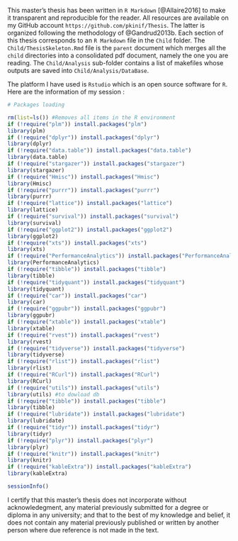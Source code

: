 
\section*{Author's Note}

This master's thesis has been written in `R Markdown` [@Allaire2016] to make it transparent and reproducible for the reader. All resources are available on my GitHub account `https://github.com/pkinif/Thesis`. The latter is organized following the methodology of @Gandrud2013b. Each section of this thesis corresponds to an `R Markdown` file in the `Child` folder. The `Child/ThesisSkeleton.Rmd` file is the `parent` document which merges all the `child` directories into a consolidated pdf document, namely the one you are reading. The `Child/Analysis` sub-folder contains a list of makefiles whose outputs are saved into  `Child/Analysis/DataBase`.

The platform I have used is `Rstudio` which is an open source software for `R`. Here are the information of my session : 


```r


# Packages loading 

rm(list=ls()) #Removes all items in the R environment
if (!require("plm")) install.packages("plm")
library(plm) 
if (!require("dplyr")) install.packages("dplyr")
library(dplyr) 
if (!require("data.table")) install.packages("data.table")
library(data.table)
if (!require("stargazer")) install.packages("stargazer")
library(stargazer)
if (!require("Hmisc")) install.packages("Hmisc")
library(Hmisc)
if (!require("purrr")) install.packages("purrr")
library(purrr)
if (!require("lattice")) install.packages("lattice")
library(lattice)
if (!require("survival")) install.packages("survival")
library(survival)
if (!require("ggplot2")) install.packages("ggplot2")
library(ggplot2)
if (!require("xts")) install.packages("xts")
library(xts) 
if (!require("PerformanceAnalytics")) install.packages("PerformanceAnalytics")
library(PerformanceAnalytics) 
if (!require("tibble")) install.packages("tibble")
library(tibble) 
if (!require("tidyquant")) install.packages("tidyquant")
library(tidyquant) 
if (!require("car")) install.packages("car")
library(car)
if (!require("ggpubr")) install.packages("ggpubr")
library(ggpubr)
if (!require("xtable")) install.packages("xtable")
library(xtable)
if (!require("rvest")) install.packages("rvest")
library(rvest) 
if (!require("tidyverse")) install.packages("tidyverse")
library(tidyverse)
if (!require("rlist")) install.packages("rlist")
library(rlist)
if (!require("RCurl")) install.packages("RCurl")
library(RCurl)
if (!require("utils")) install.packages("utils")
library(utils) #to dowload db
if (!require("tibble")) install.packages("tibble")
library(tibble) 
if (!require("lubridate")) install.packages("lubridate")
library(lubridate) 
if (!require("tidyr")) install.packages("tidyr")
library(tidyr)
if (!require("plyr")) install.packages("plyr")
library(plyr)
if (!require("knitr")) install.packages("knitr")
library(knitr)
if (!require("kableExtra")) install.packages("kableExtra")
library(kableExtra)
```


```r
sessionInfo()
```


\vspace{3cm}

\section*{Author's Declaration}

I certify that this master's thesis does not incorporate without acknowledegment, any material previously submitted for a degree or diploma in any university; and that to the best of my knowledge and belief, it does not contain any material previously published or written by another person where due reference is not made in the text.

\vspace*{1cm}

\noindent\hrulefill\hrulefill\hrulefill\hfill\hrulefill\hrulefill

\noindent\small\textsc{signed}\hfill\textsc{dated}